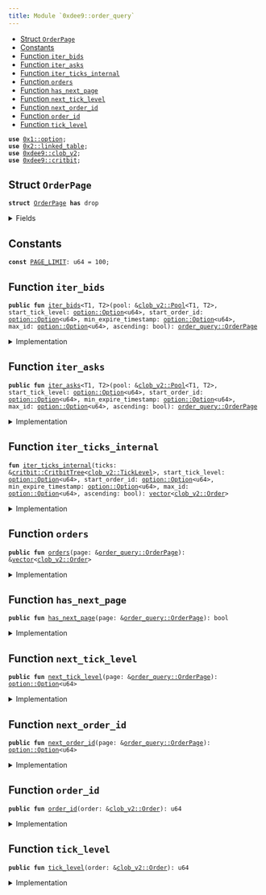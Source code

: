 ```yaml
---
title: Module `0xdee9::order_query`
---
```




-  [Struct `OrderPage`](#0xdee9_order_query_OrderPage)
-  [Constants](#@Constants_0)
-  [Function `iter_bids`](#0xdee9_order_query_iter_bids)
-  [Function `iter_asks`](#0xdee9_order_query_iter_asks)
-  [Function `iter_ticks_internal`](#0xdee9_order_query_iter_ticks_internal)
-  [Function `orders`](#0xdee9_order_query_orders)
-  [Function `has_next_page`](#0xdee9_order_query_has_next_page)
-  [Function `next_tick_level`](#0xdee9_order_query_next_tick_level)
-  [Function `next_order_id`](#0xdee9_order_query_next_order_id)
-  [Function `order_id`](#0xdee9_order_query_order_id)
-  [Function `tick_level`](#0xdee9_order_query_tick_level)


<pre><code><b>use</b> <a href="../move-stdlib/option.md#0x1_option">0x1::option</a>;
<b>use</b> <a href="../iota-framework/linked_table.md#0x2_linked_table">0x2::linked_table</a>;
<b>use</b> <a href="clob_v2.md#0xdee9_clob_v2">0xdee9::clob_v2</a>;
<b>use</b> <a href="critbit.md#0xdee9_critbit">0xdee9::critbit</a>;
</code></pre>



<Link id="0xdee9_order_query_OrderPage"></Link>

## Struct `OrderPage`



<pre><code><b>struct</b> <a href="order_query.md#0xdee9_order_query_OrderPage">OrderPage</a> <b>has</b> drop
</code></pre>



<details>
<summary>Fields</summary>


<dl>
<dt>
<code>orders: <a href="../move-stdlib/vector.md#0x1_vector">vector</a>&lt;<a href="clob_v2.md#0xdee9_clob_v2_Order">clob_v2::Order</a>&gt;</code>
</dt>
<dd>

</dd>
<dt>
<code>has_next_page: bool</code>
</dt>
<dd>

</dd>
<dt>
<code>next_tick_level: <a href="../move-stdlib/option.md#0x1_option_Option">option::Option</a>&lt;u64&gt;</code>
</dt>
<dd>

</dd>
<dt>
<code>next_order_id: <a href="../move-stdlib/option.md#0x1_option_Option">option::Option</a>&lt;u64&gt;</code>
</dt>
<dd>

</dd>
</dl>


</details>

<Link id="@Constants_0"></Link>

## Constants


<Link id="0xdee9_order_query_PAGE_LIMIT"></Link>



<pre><code><b>const</b> <a href="order_query.md#0xdee9_order_query_PAGE_LIMIT">PAGE_LIMIT</a>: u64 = 100;
</code></pre>



<Link id="0xdee9_order_query_iter_bids"></Link>

## Function `iter_bids`



<pre><code><b>public</b> <b>fun</b> <a href="order_query.md#0xdee9_order_query_iter_bids">iter_bids</a>&lt;T1, T2&gt;(pool: &<a href="clob_v2.md#0xdee9_clob_v2_Pool">clob_v2::Pool</a>&lt;T1, T2&gt;, start_tick_level: <a href="../move-stdlib/option.md#0x1_option_Option">option::Option</a>&lt;u64&gt;, start_order_id: <a href="../move-stdlib/option.md#0x1_option_Option">option::Option</a>&lt;u64&gt;, min_expire_timestamp: <a href="../move-stdlib/option.md#0x1_option_Option">option::Option</a>&lt;u64&gt;, max_id: <a href="../move-stdlib/option.md#0x1_option_Option">option::Option</a>&lt;u64&gt;, ascending: bool): <a href="order_query.md#0xdee9_order_query_OrderPage">order_query::OrderPage</a>
</code></pre>



<details>
<summary>Implementation</summary>


<pre><code><b>public</b> <b>fun</b> <a href="order_query.md#0xdee9_order_query_iter_bids">iter_bids</a>&lt;T1, T2&gt;(
    pool: &Pool&lt;T1, T2&gt;,
    // tick level <b>to</b> start from
    start_tick_level: Option&lt;u64&gt;,
    // order id within that tick level <b>to</b> start from
    start_order_id: Option&lt;u64&gt;,
    // <b>if</b> provided, do not <b>include</b> orders <b>with</b> an expire timestamp less than the provided value (expired order),
    // value is in microseconds
    min_expire_timestamp: Option&lt;u64&gt;,
    // do not show orders <b>with</b> an ID larger than max_id--
    // i.e., orders added later than this one
    max_id: Option&lt;u64&gt;,
    // <b>if</b> <b>true</b>, the orders are returned in ascending tick level.
    ascending: bool,
): <a href="order_query.md#0xdee9_order_query_OrderPage">OrderPage</a> {
    <b>let</b> bids = <a href="clob_v2.md#0xdee9_clob_v2_bids">clob_v2::bids</a>(pool);
    <b>let</b> <b>mut</b> orders = <a href="order_query.md#0xdee9_order_query_iter_ticks_internal">iter_ticks_internal</a>(
        bids,
        start_tick_level,
        start_order_id,
        min_expire_timestamp,
        max_id,
        ascending
    );
    <b>let</b> (orders, has_next_page, next_tick_level, next_order_id) = <b>if</b> (<a href="../move-stdlib/vector.md#0x1_vector_length">vector::length</a>(&orders) &gt; <a href="order_query.md#0xdee9_order_query_PAGE_LIMIT">PAGE_LIMIT</a>) {
        <b>let</b> last_order = <a href="../move-stdlib/vector.md#0x1_vector_pop_back">vector::pop_back</a>(&<b>mut</b> orders);
        (orders, <b>true</b>, some(<a href="clob_v2.md#0xdee9_clob_v2_tick_level">clob_v2::tick_level</a>(&last_order)), some(<a href="clob_v2.md#0xdee9_clob_v2_order_id">clob_v2::order_id</a>(&last_order)))
    } <b>else</b> {
        (orders, <b>false</b>, none(), none())
    };

    <a href="order_query.md#0xdee9_order_query_OrderPage">OrderPage</a> {
        orders,
        has_next_page,
        next_tick_level,
        next_order_id
    }
}
</code></pre>



</details>

<Link id="0xdee9_order_query_iter_asks"></Link>

## Function `iter_asks`



<pre><code><b>public</b> <b>fun</b> <a href="order_query.md#0xdee9_order_query_iter_asks">iter_asks</a>&lt;T1, T2&gt;(pool: &<a href="clob_v2.md#0xdee9_clob_v2_Pool">clob_v2::Pool</a>&lt;T1, T2&gt;, start_tick_level: <a href="../move-stdlib/option.md#0x1_option_Option">option::Option</a>&lt;u64&gt;, start_order_id: <a href="../move-stdlib/option.md#0x1_option_Option">option::Option</a>&lt;u64&gt;, min_expire_timestamp: <a href="../move-stdlib/option.md#0x1_option_Option">option::Option</a>&lt;u64&gt;, max_id: <a href="../move-stdlib/option.md#0x1_option_Option">option::Option</a>&lt;u64&gt;, ascending: bool): <a href="order_query.md#0xdee9_order_query_OrderPage">order_query::OrderPage</a>
</code></pre>



<details>
<summary>Implementation</summary>


<pre><code><b>public</b> <b>fun</b> <a href="order_query.md#0xdee9_order_query_iter_asks">iter_asks</a>&lt;T1, T2&gt;(
    pool: &Pool&lt;T1, T2&gt;,
    // tick level <b>to</b> start from
    start_tick_level: Option&lt;u64&gt;,
    // order id within that tick level <b>to</b> start from
    start_order_id: Option&lt;u64&gt;,
    // <b>if</b> provided, do not <b>include</b> orders <b>with</b> an expire timestamp less than the provided value (expired order),
    // value is in microseconds
    min_expire_timestamp: Option&lt;u64&gt;,
    // do not show orders <b>with</b> an ID larger than max_id--
    // i.e., orders added later than this one
    max_id: Option&lt;u64&gt;,
    // <b>if</b> <b>true</b>, the orders are returned in ascending tick level.
    ascending: bool,
): <a href="order_query.md#0xdee9_order_query_OrderPage">OrderPage</a> {
    <b>let</b> asks = <a href="clob_v2.md#0xdee9_clob_v2_asks">clob_v2::asks</a>(pool);
    <b>let</b> <b>mut</b> orders = <a href="order_query.md#0xdee9_order_query_iter_ticks_internal">iter_ticks_internal</a>(
        asks,
        start_tick_level,
        start_order_id,
        min_expire_timestamp,
        max_id,
        ascending
    );
    <b>let</b> (orders, has_next_page, next_tick_level, next_order_id) = <b>if</b> (<a href="../move-stdlib/vector.md#0x1_vector_length">vector::length</a>(&orders) &gt; <a href="order_query.md#0xdee9_order_query_PAGE_LIMIT">PAGE_LIMIT</a>) {
        <b>let</b> last_order = <a href="../move-stdlib/vector.md#0x1_vector_pop_back">vector::pop_back</a>(&<b>mut</b> orders);
        (orders, <b>true</b>, some(<a href="clob_v2.md#0xdee9_clob_v2_tick_level">clob_v2::tick_level</a>(&last_order)), some(<a href="clob_v2.md#0xdee9_clob_v2_order_id">clob_v2::order_id</a>(&last_order)))
    } <b>else</b> {
        (orders, <b>false</b>, none(), none())
    };

    <a href="order_query.md#0xdee9_order_query_OrderPage">OrderPage</a> {
        orders,
        has_next_page,
        next_tick_level,
        next_order_id
    }
}
</code></pre>



</details>

<Link id="0xdee9_order_query_iter_ticks_internal"></Link>

## Function `iter_ticks_internal`



<pre><code><b>fun</b> <a href="order_query.md#0xdee9_order_query_iter_ticks_internal">iter_ticks_internal</a>(ticks: &<a href="critbit.md#0xdee9_critbit_CritbitTree">critbit::CritbitTree</a>&lt;<a href="clob_v2.md#0xdee9_clob_v2_TickLevel">clob_v2::TickLevel</a>&gt;, start_tick_level: <a href="../move-stdlib/option.md#0x1_option_Option">option::Option</a>&lt;u64&gt;, start_order_id: <a href="../move-stdlib/option.md#0x1_option_Option">option::Option</a>&lt;u64&gt;, min_expire_timestamp: <a href="../move-stdlib/option.md#0x1_option_Option">option::Option</a>&lt;u64&gt;, max_id: <a href="../move-stdlib/option.md#0x1_option_Option">option::Option</a>&lt;u64&gt;, ascending: bool): <a href="../move-stdlib/vector.md#0x1_vector">vector</a>&lt;<a href="clob_v2.md#0xdee9_clob_v2_Order">clob_v2::Order</a>&gt;
</code></pre>



<details>
<summary>Implementation</summary>


<pre><code><b>fun</b> <a href="order_query.md#0xdee9_order_query_iter_ticks_internal">iter_ticks_internal</a>(
    ticks: &CritbitTree&lt;TickLevel&gt;,
    // tick level <b>to</b> start from
    start_tick_level: Option&lt;u64&gt;,
    // order id within that tick level <b>to</b> start from
    <b>mut</b> start_order_id: Option&lt;u64&gt;,
    // <b>if</b> provided, do not <b>include</b> orders <b>with</b> an expire timestamp less than the provided value (expired order),
    // value is in microseconds
    min_expire_timestamp: Option&lt;u64&gt;,
    // do not show orders <b>with</b> an ID larger than max_id--
    // i.e., orders added later than this one
    max_id: Option&lt;u64&gt;,
    // <b>if</b> <b>true</b>, the orders are returned in ascending tick level.
    ascending: bool,
): <a href="../move-stdlib/vector.md#0x1_vector">vector</a>&lt;Order&gt; {
    <b>let</b> <b>mut</b> tick_level_key = <b>if</b> (<a href="../move-stdlib/option.md#0x1_option_is_some">option::is_some</a>(&start_tick_level)) {
        <a href="../move-stdlib/option.md#0x1_option_destroy_some">option::destroy_some</a>(start_tick_level)
    } <b>else</b> {
        <b>let</b> (key, _) = <b>if</b> (ascending) {
            <a href="critbit.md#0xdee9_critbit_min_leaf">critbit::min_leaf</a>(ticks)
        }<b>else</b> {
            <a href="critbit.md#0xdee9_critbit_max_leaf">critbit::max_leaf</a>(ticks)
        };
        key
    };

    <b>let</b> <b>mut</b> orders = <a href="../move-stdlib/vector.md#0x1_vector">vector</a>[];

    <b>while</b> (tick_level_key != 0 && <a href="../move-stdlib/vector.md#0x1_vector_length">vector::length</a>(&orders) &lt; <a href="order_query.md#0xdee9_order_query_PAGE_LIMIT">PAGE_LIMIT</a> + 1) {
        <b>let</b> tick_level = <a href="critbit.md#0xdee9_critbit_borrow_leaf_by_key">critbit::borrow_leaf_by_key</a>(ticks, tick_level_key);
        <b>let</b> open_orders = <a href="clob_v2.md#0xdee9_clob_v2_open_orders">clob_v2::open_orders</a>(tick_level);

        <b>let</b> <b>mut</b> next_order_key = <b>if</b> (<a href="../move-stdlib/option.md#0x1_option_is_some">option::is_some</a>(&start_order_id)) {
            <b>let</b> key = <a href="../move-stdlib/option.md#0x1_option_destroy_some">option::destroy_some</a>(start_order_id);
            <b>if</b> (!<a href="../iota-framework/linked_table.md#0x2_linked_table_contains">linked_table::contains</a>(open_orders, key)) {
                <b>let</b> (next_leaf, _) = <b>if</b> (ascending) {
                    <a href="critbit.md#0xdee9_critbit_next_leaf">critbit::next_leaf</a>(ticks, tick_level_key)
                }<b>else</b> {
                    <a href="critbit.md#0xdee9_critbit_previous_leaf">critbit::previous_leaf</a>(ticks, tick_level_key)
                };
                tick_level_key = next_leaf;
                <b>continue</b>
            };
            start_order_id = <a href="../move-stdlib/option.md#0x1_option_none">option::none</a>();
            some(key)
        }<b>else</b> {
            *<a href="../iota-framework/linked_table.md#0x2_linked_table_front">linked_table::front</a>(open_orders)
        };

        <b>while</b> (<a href="../move-stdlib/option.md#0x1_option_is_some">option::is_some</a>(&next_order_key) && <a href="../move-stdlib/vector.md#0x1_vector_length">vector::length</a>(&orders) &lt; <a href="order_query.md#0xdee9_order_query_PAGE_LIMIT">PAGE_LIMIT</a> + 1) {
            <b>let</b> key = <a href="../move-stdlib/option.md#0x1_option_destroy_some">option::destroy_some</a>(next_order_key);
            <b>let</b> order = <a href="../iota-framework/linked_table.md#0x2_linked_table_borrow">linked_table::borrow</a>(open_orders, key);

            // <b>if</b> the order id is greater than max_id, we end the iteration for this tick level.
            <b>if</b> (<a href="../move-stdlib/option.md#0x1_option_is_some">option::is_some</a>(&max_id) && key &gt; <a href="../move-stdlib/option.md#0x1_option_destroy_some">option::destroy_some</a>(max_id)) {
                <b>break</b>
            };

            next_order_key = *<a href="../iota-framework/linked_table.md#0x2_linked_table_next">linked_table::next</a>(open_orders, key);

            // <b>if</b> expire timestamp is set, and <b>if</b> the order is expired, we skip it.
            <b>if</b> (<a href="../move-stdlib/option.md#0x1_option_is_none">option::is_none</a>(&min_expire_timestamp) ||
                <a href="clob_v2.md#0xdee9_clob_v2_expire_timestamp">clob_v2::expire_timestamp</a>(order) &gt; <a href="../move-stdlib/option.md#0x1_option_destroy_some">option::destroy_some</a>(min_expire_timestamp)) {
                <a href="../move-stdlib/vector.md#0x1_vector_push_back">vector::push_back</a>(&<b>mut</b> orders, <a href="clob_v2.md#0xdee9_clob_v2_clone_order">clob_v2::clone_order</a>(order));
            };
        };
        <b>let</b> (next_leaf, _) = <b>if</b> (ascending) {
            <a href="critbit.md#0xdee9_critbit_next_leaf">critbit::next_leaf</a>(ticks, tick_level_key)
        }<b>else</b> {
            <a href="critbit.md#0xdee9_critbit_previous_leaf">critbit::previous_leaf</a>(ticks, tick_level_key)
        };
        tick_level_key = next_leaf;
    };
    orders
}
</code></pre>



</details>

<Link id="0xdee9_order_query_orders"></Link>

## Function `orders`



<pre><code><b>public</b> <b>fun</b> <a href="order_query.md#0xdee9_order_query_orders">orders</a>(page: &<a href="order_query.md#0xdee9_order_query_OrderPage">order_query::OrderPage</a>): &<a href="../move-stdlib/vector.md#0x1_vector">vector</a>&lt;<a href="clob_v2.md#0xdee9_clob_v2_Order">clob_v2::Order</a>&gt;
</code></pre>



<details>
<summary>Implementation</summary>


<pre><code><b>public</b> <b>fun</b> <a href="order_query.md#0xdee9_order_query_orders">orders</a>(page: &<a href="order_query.md#0xdee9_order_query_OrderPage">OrderPage</a>): &<a href="../move-stdlib/vector.md#0x1_vector">vector</a>&lt;Order&gt; {
    &page.orders
}
</code></pre>



</details>

<Link id="0xdee9_order_query_has_next_page"></Link>

## Function `has_next_page`



<pre><code><b>public</b> <b>fun</b> <a href="order_query.md#0xdee9_order_query_has_next_page">has_next_page</a>(page: &<a href="order_query.md#0xdee9_order_query_OrderPage">order_query::OrderPage</a>): bool
</code></pre>



<details>
<summary>Implementation</summary>


<pre><code><b>public</b> <b>fun</b> <a href="order_query.md#0xdee9_order_query_has_next_page">has_next_page</a>(page: &<a href="order_query.md#0xdee9_order_query_OrderPage">OrderPage</a>): bool {
    page.has_next_page
}
</code></pre>



</details>

<Link id="0xdee9_order_query_next_tick_level"></Link>

## Function `next_tick_level`



<pre><code><b>public</b> <b>fun</b> <a href="order_query.md#0xdee9_order_query_next_tick_level">next_tick_level</a>(page: &<a href="order_query.md#0xdee9_order_query_OrderPage">order_query::OrderPage</a>): <a href="../move-stdlib/option.md#0x1_option_Option">option::Option</a>&lt;u64&gt;
</code></pre>



<details>
<summary>Implementation</summary>


<pre><code><b>public</b> <b>fun</b> <a href="order_query.md#0xdee9_order_query_next_tick_level">next_tick_level</a>(page: &<a href="order_query.md#0xdee9_order_query_OrderPage">OrderPage</a>): Option&lt;u64&gt; {
    page.next_tick_level
}
</code></pre>



</details>

<Link id="0xdee9_order_query_next_order_id"></Link>

## Function `next_order_id`



<pre><code><b>public</b> <b>fun</b> <a href="order_query.md#0xdee9_order_query_next_order_id">next_order_id</a>(page: &<a href="order_query.md#0xdee9_order_query_OrderPage">order_query::OrderPage</a>): <a href="../move-stdlib/option.md#0x1_option_Option">option::Option</a>&lt;u64&gt;
</code></pre>



<details>
<summary>Implementation</summary>


<pre><code><b>public</b> <b>fun</b> <a href="order_query.md#0xdee9_order_query_next_order_id">next_order_id</a>(page: &<a href="order_query.md#0xdee9_order_query_OrderPage">OrderPage</a>): Option&lt;u64&gt; {
    page.next_order_id
}
</code></pre>



</details>

<Link id="0xdee9_order_query_order_id"></Link>

## Function `order_id`



<pre><code><b>public</b> <b>fun</b> <a href="order_query.md#0xdee9_order_query_order_id">order_id</a>(order: &<a href="clob_v2.md#0xdee9_clob_v2_Order">clob_v2::Order</a>): u64
</code></pre>



<details>
<summary>Implementation</summary>


<pre><code><b>public</b> <b>fun</b> <a href="order_query.md#0xdee9_order_query_order_id">order_id</a>(order: &Order): u64 {
    <a href="clob_v2.md#0xdee9_clob_v2_order_id">clob_v2::order_id</a>(order)
}
</code></pre>



</details>

<Link id="0xdee9_order_query_tick_level"></Link>

## Function `tick_level`



<pre><code><b>public</b> <b>fun</b> <a href="order_query.md#0xdee9_order_query_tick_level">tick_level</a>(order: &<a href="clob_v2.md#0xdee9_clob_v2_Order">clob_v2::Order</a>): u64
</code></pre>



<details>
<summary>Implementation</summary>


<pre><code><b>public</b> <b>fun</b> <a href="order_query.md#0xdee9_order_query_tick_level">tick_level</a>(order: &Order): u64 {
    <a href="clob_v2.md#0xdee9_clob_v2_tick_level">clob_v2::tick_level</a>(order)
}
</code></pre>



</details>
